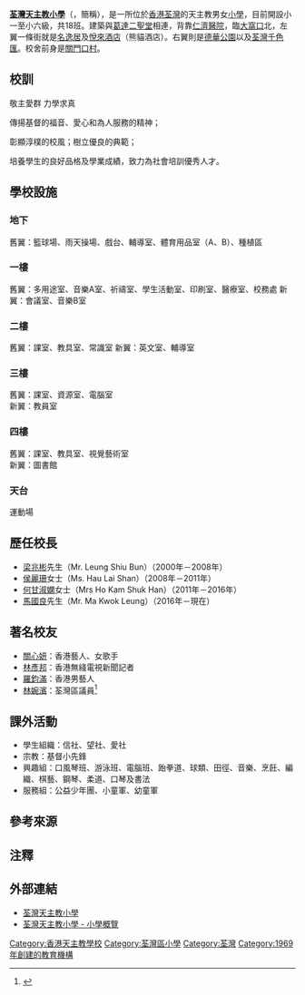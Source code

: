 {{Infobox school
| name = 荃灣天主教小學<br/>{{lang|en|Tsuen Wan Catholic Primary School}}
| nickname = TWCPS/荃天
| image = Tsuen Wan Catholic Primary School.JPG
| motto = 敬主愛群 力學求真
| established = 1969年
| type = 津貼小學
| gender = [[混合性別教育|男女校]]
| school_sponsoring_body = [[天主教香港教區|天主教香港教區]]
| religion = 天主教
| district = [[荃灣區|荃灣區]]
| location = {{HKG}}[[新界|新界]][[荃灣|荃灣]]德華街37－41號
| coordinates = {{Coord|22.3692339|114.1193496|display=inline,title}}
| superintendent = 黃景聲執事
| principal = 馬國良先生
| house = 信社、望社、愛社
| staff = 40人
| students = 630人
| classes = 18個
| grades = 小一至小六
| magazine = 荃聞佳資
| area = 1,818平方米
| language = 中文
| telephone = {{tel|852|2492 3460}}<br/>{{tel|852|2493 5704}}
| fax = {{tel|852|2492 6395}}
| mail = info@twcps.edu.hk
| website = {{url|http://www.twcps.edu.hk/}}
}}

'''[[荃灣天主教小學|荃灣天主教小學]]'''（{{lang-en|Tsuen Wan Catholic Primary School}}，簡稱{{lang|en|TWCPS}}），是一所位於[[香港|香港]][[荃灣|荃灣]]的天主教男女[[小學|小學]]，目前開設小一至小六級，共18班。建築與[[葛達二聖堂|葛達二聖堂]]相連，背靠[[仁濟醫院_(香港)|仁濟醫院]]，臨[[大窩口|大窩口]]北，左翼一條街就是[[名逸居|名逸居]]及[[悅來酒店|悅來酒店]]（熊貓酒店）。右翼則是[[德華公園|德華公園]]以及[[荃灣千色匯|荃灣千色匯]]。校舍前身是[[關門口村|關門口村]]。

==校訓==
;敬主愛群 力學求真

傳揚基督的福音、愛心和為人服務的精神；

彰顯淳樸的校風；樹立優良的典範；

培養學生的良好品格及學業成績，致力為社會培訓優秀人才。

==學校設施==
===地下===
舊翼：籃球場、雨天操場、戲台、輔導室、體育用品室（A、B）、種植區

===一樓===
舊翼：多用途室、音樂A室、祈禱室、學生活動室、印刷室、醫療室、校務處
新翼：會議室、音樂B室

===二樓===
舊翼：課室、教具室、常識室
新翼：英文室、輔導室

===三樓===
舊翼：課室、資源室、電腦室<br/>新翼：教員室

===四樓===
舊翼：課室、教具室、視覺藝術室<br/>新翼：圖書館

===天台===
運動場

==歷任校長== 
*[[梁兆彬|梁兆彬]]先生（Mr. Leung Shiu Bun）（2000年－2008年）
*[[侯麗珊|侯麗珊]]女士（Ms. Hau Lai Shan）（2008年－2011年）
*[[何甘淑嫻|何甘淑嫻]]女士（Mrs Ho Kam Shuk Han）（2011年－2016年）
*[[馬國良|馬國良]]先生（Mr. Ma Kwok Leung）（2016年－現在）

==著名校友==
*[[關心妍|關心妍]]：香港藝人、女歌手
*[[林彥邦|林彥邦]]：香港無綫電視新聞記者
*[[羅鈞滿|羅鈞滿]]：香港男藝人
*[[林婉濱|林婉濱]]：荃灣區議員<ref name="Lam Yuen-puns primary school, print screened on 2018-5-14">{{Cite web |url=https://drive.google.com/file/d/1Sl1lBod-yPwhc1u_Ls5WBV_aPXgtvTGj/view?usp=sharing |title=Lam Yuen-puns primary school, print screened on 2018-5-14 |access-date=2018-05-16 |archive-date=2019-07-20 |archive-url=https://web.archive.org/web/20190720223634/https://drive.google.com/file/d/1Sl1lBod-yPwhc1u_Ls5WBV_aPXgtvTGj/view?usp=sharing |dead-url=no }}</ref>
{{noteTag|部分校友的資料來自Facebook專頁「荃灣天主教小學校友會」。}}

==課外活動==
*學生組織：信社、望社、愛社
*宗教：基督小先鋒
*興趣組：口風琴班、游泳班、電腦班、跆拳道、球類、田徑、音樂、烹飪、編織、棋藝、鋼琴、柔道、口琴及書法
*服務組：公益少年團、小童軍、幼童軍

==參考來源==
{{reflist}}

==注釋==
{{noteFoot}}

==外部連結==
*[http://www.twcps.edu.hk/ 荃灣天主教小學] {{Wayback|url=http://www.twcps.edu.hk/ |date=20210506225023 }}
*[http://psp.proj.hkedcity.net/chi/parser.php?file=chi/detail_sch_basic.htm&school_id=127 荃灣天主教小學 - 小學概覽]
{{香港天主教小學}}
[[Category:香港天主教學校|Category:香港天主教學校]]
[[Category:荃灣區小學|Category:荃灣區小學]]
[[Category:荃灣|Category:荃灣]]
[[Category:1969年創建的教育機構|Category:1969年創建的教育機構]]